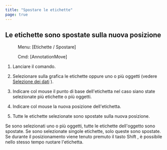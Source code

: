 ```yaml
---
title: "Spostare le etichette"
page: true
---
```

## Le etichette sono spostate sulla nuova posizione
 <Menu> Menu: [Etichette / Spostare] </Menu> 
 <Menu> Cmd: [AnnotationMove] </Menu> 


1. Lanciare il comando.

2. Selezionare sulla grafica le etichette oppure uno o pi&#249; oggetti (vedere 
[Selezione dei dati](../grafik/selektionvondaten)
).  

3. Indicare col mouse il punto di base dell&#39;etichetta nel caso siano state selezionate pi&#249; etichette o pi&#249; oggetti.

4. Indicare col mouse la nuova posizione dell&#39;etichetta.

5. Tutte le etichette selezionate sono spostate sulla nuova posizione.




<Success>
Se sono selezionati uno o pi&#249; oggetti, tutte le etichette dell&#39;oggetto sono spostate.
Se sono selezionate singole etichette, solo queste sono spostate.
</Success>

<Success>
Se durante il posizionamento viene tenuto premuto il tasto  <Border>Shift</Border> , &#232; possibile nello stesso tempo ruotare l&#39;etichetta.
</Success>
